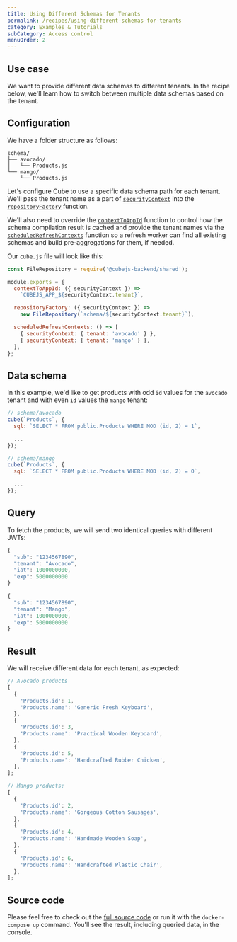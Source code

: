 ```yaml
---
title: Using Different Schemas for Tenants
permalink: /recipes/using-different-schemas-for-tenants
category: Examples & Tutorials
subCategory: Access control
menuOrder: 2
---
```


## Use case

We want to provide different data schemas to different tenants. In the recipe
below, we'll learn how to switch between multiple data schemas based on the
tenant.

## Configuration

We have a folder structure as follows:

```tree
schema/
├── avocado/
│   └── Products.js
└── mango/
    └── Products.js
```

Let's configure Cube to use a specific data schema path for each tenant. We'll
pass the tenant name as a part of
[`securityContext`](https://cube.dev/docs/security/context#top) into the
[`repositoryFactory`](https://cube.dev/docs/config#repository-factory) function.

We'll also need to override the
[`contextToAppId`](https://cube.dev/docs/config#context-to-app-id) function to
control how the schema compilation result is cached and provide the tenant names
via the
[`scheduledRefreshContexts`](https://cube.dev/docs/config#scheduled-refresh-contexts)
function so a refresh worker can find all existing schemas and build
pre-aggregations for them, if needed.

Our `cube.js` file will look like this:

```javascript
const FileRepository = require('@cubejs-backend/shared');

module.exports = {
  contextToAppId: ({ securityContext }) =>
    `CUBEJS_APP_${securityContext.tenant}`,

  repositoryFactory: ({ securityContext }) =>
    new FileRepository(`schema/${securityContext.tenant}`),

  scheduledRefreshContexts: () => [
    { securityContext: { tenant: 'avocado' } },
    { securityContext: { tenant: 'mango' } },
  ],
};
```

## Data schema

In this example, we'd like to get products with odd `id` values for the
`avocado` tenant and with even `id` values the `mango` tenant:

```javascript
// schema/avocado
cube(`Products`, {
  sql: `SELECT * FROM public.Products WHERE MOD (id, 2) = 1`,

  ...
});

// schema/mango
cube(`Products`, {
  sql: `SELECT * FROM public.Products WHERE MOD (id, 2) = 0`,

  ...
});
```

## Query

To fetch the products, we will send two identical queries with different JWTs:

```javascript
{
  "sub": "1234567890",
  "tenant": "Avocado",
  "iat": 1000000000,
  "exp": 5000000000
}
```

```javascript
{
  "sub": "1234567890",
  "tenant": "Mango",
  "iat": 1000000000,
  "exp": 5000000000
}
```

## Result

We will receive different data for each tenant, as expected:

```javascript
// Avocado products
[
  {
    'Products.id': 1,
    'Products.name': 'Generic Fresh Keyboard',
  },
  {
    'Products.id': 3,
    'Products.name': 'Practical Wooden Keyboard',
  },
  {
    'Products.id': 5,
    'Products.name': 'Handcrafted Rubber Chicken',
  },
];
```

```javascript
// Mango products:
[
  {
    'Products.id': 2,
    'Products.name': 'Gorgeous Cotton Sausages',
  },
  {
    'Products.id': 4,
    'Products.name': 'Handmade Wooden Soap',
  },
  {
    'Products.id': 6,
    'Products.name': 'Handcrafted Plastic Chair',
  },
];
```

## Source code

Please feel free to check out the
[full source code](https://github.com/cube-js/cube/tree/master/examples/recipes/using-different-schemas-for-tenants)
or run it with the `docker-compose up` command. You'll see the result, including
queried data, in the console.
